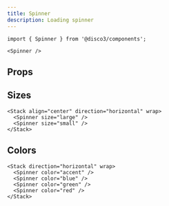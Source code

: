 ```yaml
---
title: Spinner
description: Loading spinner
---
```


```tsx
import { Spinner } from '@disco3/components';
```

```tsx expand=true live=true
<Spinner />
```

## Props

<PropsTable sourceLink={sourceLink} types={types} />

## Sizes

```tsx live=true
<Stack align="center" direction="horizontal" wrap>
  <Spinner size="large" />
  <Spinner size="small" />
</Stack>
```

## Colors

```tsx live=true
<Stack direction="horizontal" wrap>
  <Spinner color="accent" />
  <Spinner color="blue" />
  <Spinner color="green" />
  <Spinner color="red" />
</Stack>
```
